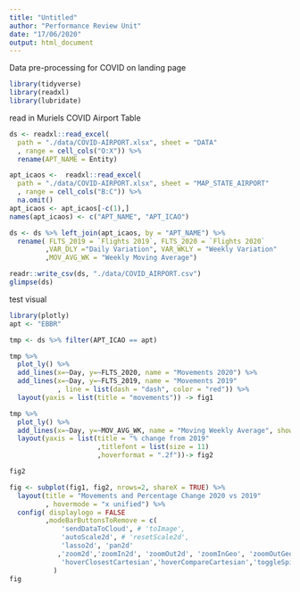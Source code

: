 ```yaml
---
title: "Untitled"
author: "Performance Review Unit"
date: "17/06/2020"
output: html_document
---
```


Data pre-processing for COVID on landing page

```r
library(tidyverse)
library(readxl)
library(lubridate)
```

read in Muriels COVID Airport Table

```r
ds <- readxl::read_excel(
  path = "./data/COVID-AIRPORT.xlsx", sheet = "DATA"
  , range = cell_cols("O:X")) %>%
  rename(APT_NAME = Entity)

apt_icaos <-  readxl::read_excel(
  path = "./data/COVID-AIRPORT.xlsx", sheet = "MAP_STATE_AIRPORT"
  , range = cell_cols("B:C")) %>% 
  na.omit()
apt_icaos <- apt_icaos[-c(1),]
names(apt_icaos) <- c("APT_NAME", "APT_ICAO")

ds <- ds %>% left_join(apt_icaos, by = "APT_NAME") %>%
  rename( FLTS_2019 = `Flights 2019`, FLTS_2020 = `Flights 2020`
         ,VAR_DLY ="Daily Variation", VAR_WKLY = "Weekly Variation"
         ,MOV_AVG_WK = "Weekly Moving Average")

readr::write_csv(ds, "./data/COVID_AIRPORT.csv")
glimpse(ds)
```

test visual

```r
library(plotly)
apt <- "EBBR"

tmp <- ds %>% filter(APT_ICAO == apt)

tmp %>% 
  plot_ly() %>%
  add_lines(x=~Day, y=~FLTS_2020, name = "Movements 2020") %>%
  add_lines(x=~Day, y=~FLTS_2019, name = "Movements 2019"
            , line = list(dash = "dash", color = "red")) %>%
  layout(yaxis = list(title = "movements")) -> fig1

tmp %>%
  plot_ly() %>%
  add_lines(x=~Day, y=~MOV_AVG_WK, name = "Moving Weekly Average", showlegend=FALSE) %>% 
  layout(yaxis = list(title = "% change from 2019"
                      ,titlefont = list(size = 11)
                      ,hoverformat = ".2f"))-> fig2

fig2

fig <- subplot(fig1, fig2, nrows=2, shareX = TRUE) %>%
  layout(title = "Movements and Percentage Change 2020 vs 2019"
         , hovermode = "x unified") %>%
  config( displaylogo = FALSE
         ,modeBarButtonsToRemove = c(
             'sendDataToCloud', # 'toImage',
             'autoScale2d', # 'resetScale2d',
             'lasso2d', 'pan2d'
            ,'zoom2d','zoomIn2d', 'zoomOut2d', 'zoomInGeo', 'zoomOutGeo',
             'hoverClosestCartesian','hoverCompareCartesian','toggleSpikelines')
           )
fig

```

